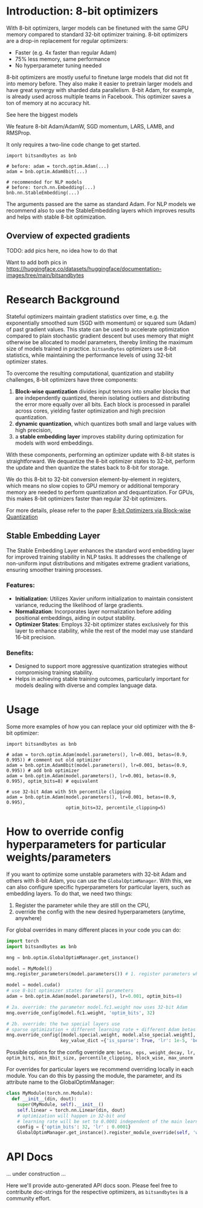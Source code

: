 # Introduction: 8-bit optimizers
With 8-bit optimizers, larger models can be finetuned with the same GPU memory compared to standard 32-bit optimizer training. 8-bit optimizers are a drop-in replacement for regular optimizers:

- Faster (e.g. 4x faster than regular Adam)
- 75% less memory, same performance
- No hyperparameter tuning needed

8-bit optimizers are mostly useful to finetune large models that did not fit into memory before. They also make it easier to pretrain larger models and have great synergy with sharded data parallelism. 8-bit Adam, for example, is already used across multiple teams in Facebook. This optimizer saves a ton of memory at no accuracy hit.

See here the biggest models

We feature 8-bit Adam/AdamW, SGD momentum, LARS, LAMB, and RMSProp.

It only requires a two-line code change to get started.
```
import bitsandbytes as bnb

# before: adam = torch.optim.Adam(...)
adam = bnb.optim.Adam8bit(...)

# recommended for NLP models
# before: torch.nn.Embedding(...)
bnb.nn.StableEmbedding(...)
```

The arguments passed are the same as standard Adam. For NLP models we recommend also to use the StableEmbedding layers which improves results and helps with stable 8-bit optimization.

## Overview of expected gradients

TODO: add pics here, no idea how to do that

Want to add both pics in https://huggingface.co/datasets/huggingface/documentation-images/tree/main/bitsandbytes

# Research Background

Stateful optimizers maintain gradient statistics over time, e.g. the exponentially smoothed sum (SGD with momentum) or squared sum (Adam) of past gradient values. This state can be used to accelerate optimization compared to plain stochastic gradient descent but uses memory that might otherwise be allocated to model parameters, thereby limiting the maximum size of models trained in practice. `bitsandbytes` optimizers use 8-bit statistics, while maintaining the performance levels of using 32-bit optimizer states.

To overcome the resulting computational, quantization and stability challenges, 8-bit optimizers have three components:
1) **Block-wise quantization** divides input tensors into smaller blocks that are independently quantized, therein isolating outliers and distributing the error more equally over all bits. Each block is processed in parallel across cores, yielding faster optimization and high precision quantization.
2) **dynamic quantization**, which quantizes both small and large values with high precision,
3) a **stable embedding layer** improves stability during optimization for models with word embeddings.

With these components, performing an optimizer update with 8-bit states is straightforward. We dequantize the 8-bit optimizer states to 32-bit, perform the update and then quantize the states back to 8-bit for storage.

We do this 8-bit to 32-bit conversion element-by-element in registers, which means no slow copies to GPU memory or additional temporary memory are needed to perform quantization and dequantization. For GPUs, this makes 8-bit optimizers faster than regular 32-bit optimizers.

For more details, please refer to the paper [8-bit Optimizers via Block-wise Quantization](https://arxiv.org/abs/2110.02861)

## Stable Embedding Layer

The Stable Embedding Layer enhances the standard word embedding layer for improved training stability in NLP tasks. It addresses the challenge of non-uniform input distributions and mitigates extreme gradient variations, ensuring smoother training processes.

### Features:

- **Initialization**: Utilizes Xavier uniform initialization to maintain consistent variance, reducing the likelihood of large gradients.
- **Normalization**: Incorporates layer normalization before adding positional embeddings, aiding in output stability.
- **Optimizer States**: Employs 32-bit optimizer states exclusively for this layer to enhance stability, while the rest of the model may use standard 16-bit precision.

### Benefits:

- Designed to support more aggressive quantization strategies without compromising training stability.
- Helps in achieving stable training outcomes, particularly important for models dealing with diverse and complex language data.

# Usage

Some more examples of how you can replace your old optimizer with the 8-bit optimizer:

```
import bitsandbytes as bnb

# adam = torch.optim.Adam(model.parameters(), lr=0.001, betas=(0.9, 0.995)) # comment out old optimizer
adam = bnb.optim.Adam8bit(model.parameters(), lr=0.001, betas=(0.9, 0.995)) # add bnb optimizer
adam = bnb.optim.Adam(model.parameters(), lr=0.001, betas=(0.9, 0.995), optim_bits=8) # equivalent

# use 32-bit Adam with 5th percentile clipping
adam = bnb.optim.Adam(model.parameters(), lr=0.001, betas=(0.9, 0.995),
                      optim_bits=32, percentile_clipping=5)
```

# How to override config hyperparameters for particular weights/parameters

If you want to optimize some unstable parameters with 32-bit Adam and others with 8-bit Adam, you can use the `GlobalOptimManager`. With this, we can also configure specific hyperparameters for particular layers, such as embedding layers. To do that, we need two things:

1) Register the parameter while they are still on the CPU,
2) override the config with the new desired hyperparameters (anytime, anywhere)

For global overrides in many different places in your code you can do:

```python
import torch
import bitsandbytes as bnb

mng = bnb.optim.GlobalOptimManager.get_instance()

model = MyModel()
mng.register_parameters(model.parameters()) # 1. register parameters while still on CPU

model = model.cuda()
# use 8-bit optimizer states for all parameters
adam = bnb.optim.Adam(model.parameters(), lr=0.001, optim_bits=8)

# 2a. override: the parameter model.fc1.weight now uses 32-bit Adam
mng.override_config(model.fc1.weight, 'optim_bits', 32)

# 2b. override: the two special layers use
# sparse optimization + different learning rate + different Adam betas
mng.override_config([model.special.weight, model.also_special.weight],
                    key_value_dict ={'is_sparse': True, 'lr': 1e-5, 'betas'=(0.9, 0.98)})
```
Possible options for the config override are: `betas, eps, weight_decay, lr, optim_bits, min_8bit_size, percentile_clipping, block_wise, max_unorm`

For overrides for particular layers we recommend overriding locally in each module. You can do this by passing the module, the parameter, and its attribute name to the GlobalOptimManager:
```python
class MyModule(torch.nn.Module):
  def __init__(din, dout):
    super(MyModule, self).__init__()
    self.linear = torch.nn.Linear(din, dout)
    # optimization will happen in 32-bit and
    # learning rate will be set to 0.0001 independent of the main learning rate
    config = {'optim_bits': 32, 'lr' : 0.0001}
    GlobalOptimManager.get_instance().register_module_override(self, 'weight', config)

```

# API Docs

... under construction ...

Here we'll provide auto-generated API docs soon. Please feel free to contribute doc-strings for the respective optimizers, as `bitsandbytes` is a community effort.

